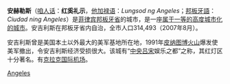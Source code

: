 {{unreferenced|time=2010-09-29T03:46:55+00:00}}
{{NOT|洛杉磯}}
{{Infobox settlement
|official_name          = 安赫勒斯
|other_name             =
|native_name            = ''Lungsod ng Angeles''<br />''Ciudad ning Angeles''
|nickname               = Kuliat
|settlement_type        = <!--For Town or Village (Leave blank for the default City)-->
|motto                  = "Sulong Angeles!"
|image_skyline          = Skyline of Angeles city with Penthouse.jpg
|imagesize              = 250px
|image_caption          = 安吉利斯市天际线
<!--|image_flag             = Angeles City Flag.gif
|flag_size              = 170px
|image_seal             = Ph_seal_pampanga_angeles city.jpg
|seal_size              = 100px-->
|image_shield           =
|shield_size            =
|city_logo              =
|citylogo_size          =
|image_map              = Ph_locator_pampanga_angeles.png
|mapsize                =
|map_caption            = 安吉利斯（15°9' N, 120°35' E）在邦板牙省的位置
|image_map1             =
|mapsize1               =
|map_caption1           =
|pushpin_map            = Philippines<!-- the name of a location map as per http://en.wikipedia.org/wiki/Template:Location_map -->
|pushpin_label_position = <!-- the position of the pushpin label: left, right, top, bottom, none -->
|pushpin_map_caption    =在菲律宾的位置
|pushpin_mapsize        =
|coordinates_display    = inline,title
|coordinates_region     = PH
|subdivision_type       = 国家
|subdivision_name       = 菲律宾
|subdivision_type1      = 大区
|subdivision_name1      = [[中央吕宋|中央吕宋]]
|subdivision_type2      = 省
|subdivision_name2      = [[邦板牙省|邦板牙省]]
|subdivision_type3      = 区
|subdivision_name3      = First District of Pampanga
|subdivision_type4      = [[Barangays|Barangays]]
|subdivision_name4      = 33
|government_type        =
|leader_title           = 市长
|leader_name            = Edgardo Pamintuan (Lakas-Kampi CMD), 2010-2013
|leader_title1          =
|leader_name1           =
|established_title      =
|established_date       =
|established_title2     = 建镇
|established_date2      = 1829年12月8日
|established_title3     = 建市
|established_date3      = 1964年1月1日
|area_magnitude         =
|unit_pref                = <!--Enter: Imperial, if Imperial (metric) is desired-->
|area_footnotes           =
|area_total_km2           = 66.16
|area_land_km2            =
|area_water_km2           =
|area_total_sq_mi         =
|area_land_sq_mi          =
|area_water_sq_mi         =
|area_water_percent       =
|area_urban_km2           =
|area_urban_sq_mi         =
|area_metro_km2           =
|area_metro_sq_mi         =
|population_as_of               = 2007
|population_footnotes           =
|population_note                =
|population_total               = 314,493
|population_density_km2         = 4753
|population_density_sq_mi       = 7629
|population_metro               =
|population_density_metro_km2   =
|population_density_metro_sq_mi =
|population_urban               =
|population_density_urban_km2   =
|population_density_urban_sq_mi =
|timezone               = [[菲律宾标准时间|PST]]
|utc_offset             = +8
|timezone_DST           =
|utc_offset_DST         =
|latd=15 |latm=9 |lats= |latNS=N
|longd=120 |longm=35 |longs= |longEW=E
|elevation_footnotes    =  <!--for references: use  tags-->
|elevation_m            = 90.0
|elevation_ft           =
|postal_code_type       = <!--ZIP code-->
|postal_code            = 2000
|area_code              = 38
|blank_name             =
|blank_info             =
|blank1_name            =
|blank1_info            =
|website                = [http://www.angelescity.gov.ph/ angelescity.gov.ph]
|footnotes              =
}}
'''安赫勒斯'''（[[咱人话|咱人话]]：'''红奚礼示'''，[[他加禄语|他加禄语]]：''Lungsod ng Angeles''；[[邦板牙語|邦板牙語]]：''Ciudad ning Angeles''）是[[菲律宾|菲律宾]][[邦板牙省|邦板牙省]]的城市，是一座[[菲律宾城市分级|属于一等的高度城市化的城市]]。安吉利斯在邦板牙省内自治，全市人口314,493（2007年8月）。

安吉利斯曾是美国本土以外最大的美军基地所在地，1991年[[皮纳图博火山|皮纳图博火山]]爆发使美军撤出，令安吉利斯经济受损很大。该城有“[[中央吕宋|中央吕宋]]娱乐之都”之称，其红灯区十分著名。有[[克拉克国际机场|克拉克国际机场]]。

{{philippines-stub}}
[[Category:菲律宾城市|Angeles]]